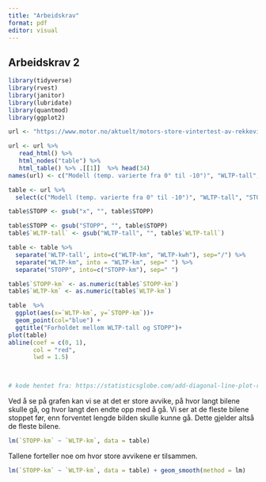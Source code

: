 ```yaml
---
title: "Arbeidskrav"
format: pdf
editor: visual
---
```


## Arbeidskrav 2

```r
library(tidyverse)
library(rvest)  
library(janitor) 
library(lubridate) 
library(quantmod) 
library(ggplot2)
```

```r
url <- "https://www.motor.no/aktuelt/motors-store-vintertest-av-rekkevidde-pa-elbiler/217132"

url <- url %>%
   read_html() %>% 
   html_nodes("table") %>%  
   html_table() %>% .[[1]]  %>% head(34)
names(url) <- c("Modell (temp. varierte fra 0° til -10°)", "WLTP-tall", "STOPP", "Avvik")
```

```r
table <- url %>%
  select(c("Modell (temp. varierte fra 0° til -10°)", "WLTP-tall", "STOPP"))
```

```r
table$STOPP <- gsub("x", "", table$STOPP)
```

```r
table$STOPP <- gsub("STOPP", "", table$STOPP)
table$`WLTP-tall` <- gsub("WLTP-tall", "", table$`WLTP-tall`)
```

```r
table <- table %>%
  separate('WLTP-tall', into=c("WLTP-km", "WLTP-kwh"), sep="/") %>%
  separate("WLTP-km", into = "WLTP-km", sep=" ") %>%
  separate("STOPP", into=c("STOPP-km"), sep=" ")
```

```r
table$`STOPP-km` <- as.numeric(table$`STOPP-km`)
table$`WLTP-km` <- as.numeric(table$`WLTP-km`)
```

```r

table  %>%
  ggplot(aes(x=`WLTP-km`, y=`STOPP-km`))+
  geom_point(col="blue") +
  ggtitle("Forholdet mellom WLTP-tall og STOPP")+
plot(table)                         
abline(coef = c(0, 1),
       col = "red",
       lwd = 1.5)
  


# kode hentet fra: https://statisticsglobe.com/add-diagonal-line-plot-r
```

Ved å se på grafen kan vi se at det er store avvike, på hvor langt bilene skulle gå, og hvor langt den endte opp med å gå. Vi ser at de fleste bilene stoppet før, enn forventet lengde bilden skulle kunne gå. Dette gjelder altså de fleste bilene.

```r
 
lm(`STOPP-km` ~ `WLTP-km`, data = table)
```

Tallene forteller noe om hvor store avvikene er tilsammen.

```r
lm(`STOPP-km` ~ `WLTP-km`, data = table) + geom_smooth(method = lm)
```
